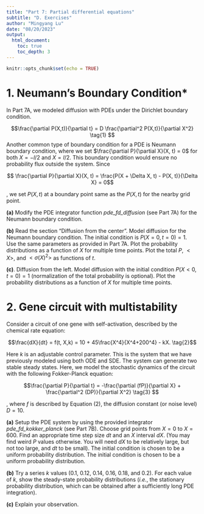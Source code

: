 ```yaml
---
title: "Part 7: Partial differential equations"
subtitle: "D. Exercises"
author: "Mingyang Lu"
date: "08/20/2023"
output: 
  html_document:
    toc: true
    toc_depth: 3
---
```


```r
knitr::opts_chunk$set(echo = TRUE)
```

# 1. Neumann's Boundary Condition*

In Part 7A, we modeled diffusion with PDEs under the Dirichlet boundary condition.

$$\frac{\partial P(X,t)}{\partial t} = D \frac{\partial^2 P(X,t)}{\partial X^2} \tag{1} $$
Another common type of boundary condition for a PDE is Neumann boundary condition, where we set $\frac{\partial P}{\partial X}(X, t) = 0$ for both $X = -l/2$ and $X = l/2$. This boundary condition would ensure no probability flux outside the system. Since

$$  \frac{\partial P}{\partial X}(X, t) = \frac{P(X + \Delta X, t) - P(X, t)}{\Delta X} = 0$$

, we set $P(X,t)$ at a boundary point same as the $P(X,t)$ for the nearby grid point. 

**(a)** Modify the PDE integrator function *pde_fd_diffusion* (see Part 7A) for the Neumann boundary condition. 

**(b)** Read the section "Diffusion from the center". Model diffusion for the Neumann boundary condition. The initial condition is $P(X=0,t=0)=1$. Use the same parameters as provided in Part 7A. Plot the probability distributions as a function of $X$ for multiple time points. Plot the total $P$, $<X>$, and $<\sigma (X)^2>$ as functions of $t$. 

**(c)**. Diffusion from the left. Model diffusion with the initial condition $P(X<0,t=0)=1$ (normalization of the total probability is optional). Plot the probability distributions as a function of $X$ for multiple time points.

# 2. Gene circuit with multistability

Consider a circuit of one gene with self-activation, described by the chemical rate equation:

$$\frac{dX}{dt} = f(t, X,k) = 10 + 45\frac{X^4}{X^4+200^4} - kX. \tag{2}$$

Here $k$ is an adjustable control parameter. This is the system that we have previously modeled using both ODE and SDE. The system can generate two stable steady states. Here, we model the stochastic dynamics of the circuit with the following Fokker-Planck equation:

$$\frac{\partial P}{\partial t} = -\frac{\partial (fP)}{\partial X}  + \frac{\partial^2 (DP)}{\partial X^2} \tag{3} $$

, where $f$ is described by Equation (2), the diffusion constant (or noise level) $D = 10$.

**(a)** Setup the PDE system by using the provided integrator *pde_fd_kokker_planck* (see Part 7B). Choose grid points from $X=0$ to $X=600$. Find an appropriate time step size $dt$ and an $X$ interval $dX$. (You may find weird $P$ values otherwise. You will need $dX$ to be relatively large, but not too large, and $dt$ to be small). The initial condition is chosen to be a uniform probability distribution. The initial condition is chosen to be a uniform probability distribution.

**(b)** Try a series $k$ values (0.1, 0.12, 0.14, 0.16, 0.18, and 0.2). For each value of $k$, show the steady-state probability distributions (*i.e.*, the stationary probability distribution, which can be obtained after a sufficiently long PDE integration).

**(c)** Explain your observation. 